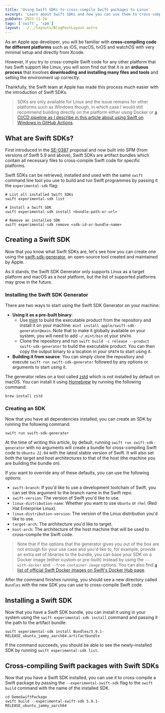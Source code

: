 ```yaml
---
title: 'Using Swift SDKs to cross-compile Swift packages to Linux'
excerpt: 'Learn about Swift SDKs and how you can use them to cross-compile Swift code to other platforms such as Linux.'
pubDate: 2023-11-24
tags: ['swift', 'spm']
layout: ../../layouts/BlogPostLayout.astro
---
```


As an Apple app developer, you will be familiar with **cross-compiling code for different platforms** such as iOS, macOS, tvOS and watchOS with very minimal setup and directly from Xcode.

However, if you try to cross-compile Swift code for any other platform that has Swift support like Linux, you will soon find out that it is an **arduous process** that involves **downloading and installing many files and tools** and setting the environment up correctly.

Thankfully, the Swift team at Apple has made this process much easier with the introduction of Swift SDKs.

> SDKs are only available for Linux and the issue remains for other platforms such as Windows though, in which case I would still recommend building directly on the platform either using Docker or [a CI/CD pipeline as I describe in this article about using Swift on Windows in GitHub Actions](https://www.polpiella.dev/running-swift-on-widnows-with-gha).

## What are Swift SDKs?

First introduced in the [SE-0387](https://github.com/apple/swift-evolution/blob/main/proposals/0387-cross-compilation-destinations.md) proposal and now built into SPM (from versions of Swift 5.9 and above), Swift SDKs are artifact bundles which contain all necessary files to cross-compile Swift code for specific platforms.

Swift SDKs can be retrieved, installed and used with the same `swift` command line tool you use to build and run Swift programmes by passing it the `experimental-sdk` flag:

```bash:Terminal
# List all installed Swift SDKs
swift experimental-sdk list

# Install a Swift SDK
swift experimental-sdk install <bundle-path-or-url>

# Remove an installed SDK
swift experimental-sdk remove <sdk-id-or-bundle-name>
```

## Creating a Swift SDK

Now that you know what Swift SDKs are, let's see how you can create one using the [swift-sdk-generator](https://github.com/apple/swift-sdk-generator), an open-source tool created and maintained by Apple.

As it stands, the Swift SDK Generator only supports Linux as a target platform and macOS as a host platform, but the list of supported platforms may grow in the future.

### Installing the Swift SDK Generator

There are two ways to start using the Swift SDK Generator on your machine:

- **Using it as a pre-built binary**:
  - Use [mint](https://github.com/yonaskolb/Mint) to build the executable product from the repository and install it on your machine: `mint install apple/swift-sdk-generator@main`. Note that to make it globally available on your system, you will need to add `~/.mint/bin` ot your `$PATH`.
  - Clone the repository and run `swift build -c release --product swift-sdk-generator` to build the executable product. You can then copy the output binary to a location in your `$PATH` to start using it.
- **Building it from source**: You can simply clone the repository and execute `swift run swift-sdk-generator` followed by any options or arguments to start using it.

The generator relies on a tool called [zstd](https://formulae.brew.sh/formula/zstd) which is not installed by default on macOS. You can install it using [Homebrew](https://brew.sh/) by running the following command:

```bash:Terminal
brew install zstd
```

### Creating an SDK

Now that you have all dependencies installed, you can create an SDK by running the following command:

```bash:Terminal
swift run swift-sdk-generator
```

At the time of writing this article, by default, running `swift run swift-sdk-generator` with no arguments will create a bundle for cross-compiling Swift code to `Ubuntu 22.04` with the latest stable version of Swift. It will also set both the target and host architectures to that of the host (the machine you are building the bundle on).

If you want to override any of these defaults, you can use the following options:

- `swift-branch`: If you'd like to use a development toolchain of Swift, you can set this argument to the branch name in the Swift repo.
- `swift-version`: The version of Swift you'd like to use.
- `linux-distribution-name`: Whether you want to use `Ubuntu` or `rhel` (Red Hat Enterprise Linux).
- `linux-distribution-version`: The version of the Linux distribution you'd like to use.
- `target-arch`: The architecture you'd like to target.
- `host-arch`: The architecture of the host machine that will be used to cross-compile the Swift code.

> Note that if the options that the generator gives you out of the box are not enough for your use case and you'd like to, for example, provide an extra set of libraries to the bundle, you can base your SDK on a Docker image (either custom or pre-built) instead by using the `--with-docker` and `--from-container-image` options. You can also find [a list of official Swift Docker images on Swift's Docker Hub page](https://hub.docker.com/_/swift).

After the command finishes running, you should see a new directory called `Bundles` with the new SDK you can use to cross-compile Swift code.

## Installing a Swift SDK

Now that you have a Swift SDK bundle, you can install it using in your system using the `swift experimental-sdk install` command and passing it the path to the artifact bundle:

```bash:Terminal
swift experimental-sdk install Bundles/5.9.1-RELEASE_ubuntu_jammy_aarch64.artifactbundle
```

If the command succeeds, you should be able to see the newly-installed SDK by running `swift experimental-sdk list`.

## Cross-compiling Swift packages with Swift SDKs

Now that you have a Swift SDK installed, you can use it to cross-compile a Swift package by passing the `--experimental-swift-sdk` flag to the `swift build` command with the name of the installed SDK.

```bash:Terminal
cd DemoSwiftPackage
swift build --experimental-swift-sdk 5.9.1-RELEASE_ubuntu_jammy_aarch64
```

